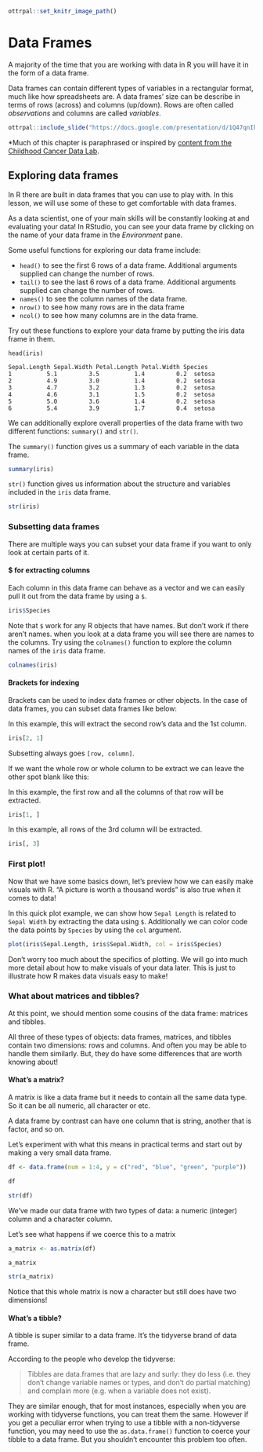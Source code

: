 
```r
ottrpal::set_knitr_image_path()
```

# Data Frames

A majority of the time that you are working with data in R you will have it in the form of a data frame.

Data frames can contain different types of variables in a rectangular format, much like how spreadsheets are.
A data frames' size can be describe in terms of rows (across) and columns (up/down). Rows are often called *observations* and columns are called *variables*.

```r
ottrpal::include_slide("https://docs.google.com/presentation/d/1Q47qnIkVzE-JzCEE5Lm54P6yqReg09QJdr7kiFyCbGc/edit#slide=id.g313d649efe_0_38")
```

\*Much of this chapter is paraphrased or inspired by [content from the Childhood Cancer Data Lab](https://github.com/AlexsLemonade/training-modules/blob/master/intro-to-R-tidyverse/01-intro_to_base_R.Rmd).

## Exploring data frames

In R there are built in data frames that you can use to play with. In this lesson, we will use some of these to get comfortable with data frames.

As a data scientist, one of your main skills will be constantly looking at and evaluating your data! In RStudio, you can see your data frame by clicking on the name of your data frame in the *Environment* pane.

Some useful functions for exploring our data frame include:

- `head()` to see the first 6 rows of a data frame. Additional arguments supplied can change the number of rows.
- `tail()` to see the last 6 rows of a data frame. Additional arguments supplied can change the number of rows.
- `names()` to see the column names of the data frame.
- `nrow()` to see how many rows are in the data frame
- `ncol()` to see how many columns are in the data frame.

Try out these functions to explore your data frame by putting the iris data frame in them.

```
head(iris)

Sepal.Length Sepal.Width Petal.Length Petal.Width Species
1          5.1         3.5          1.4         0.2  setosa
2          4.9         3.0          1.4         0.2  setosa
3          4.7         3.2          1.3         0.2  setosa
4          4.6         3.1          1.5         0.2  setosa
5          5.0         3.6          1.4         0.2  setosa
6          5.4         3.9          1.7         0.4  setosa
```


We can additionally explore overall properties of the data frame with two different functions: `summary()` and `str()`.

The `summary()` function gives us a summary of each variable in the data frame.

```r
summary(iris)
```

`str()` function gives us information about the structure and variables included in the `iris` data frame.

```r
str(iris)
```

### Subsetting data frames

There are multiple ways you can subset your data frame if you want to only look at certain parts of it.

#### $ for extracting columns

Each column in this data frame can behave as a vector and we can easily pull it out from the data frame by using a `$`.

```r
iris$Species
```

Note that `$` work for any R objects that have names. But don't work if there aren't names. when you look at a data frame you will see there are names to the columns. Try using the `colnames()` function to explore the column names of the `iris` data frame.

```r
colnames(iris)
```

#### Brackets for indexing

Brackets can be used to index data frames or other objects. In the case of data frames, you can subset data frames like below:

In this example, this will extract the second row's data and the 1st column.

```r
iris[2, 1]
```

Subsetting always goes `[row, column]`.

If we want the whole row or whole column to be extract we can leave the other spot blank like this:

In this example, the first row and all the columns of that row will be extracted.
```r
iris[1, ]
```

In this example, all rows of the 3rd column will be extracted.

```r
iris[, 3]
```

### First plot!

Now that we have some basics down, let's preview how we can easily make visuals with R. "A picture is worth a thousand words" is also true when it comes to data!

In this quick plot example, we can show how `Sepal Length` is related to `Sepal Width` by extracting the data using `$`. Additionally we can color code the data points by `Species` by using the `col` argument.

```r
plot(iris$Sepal.Length, iris$Sepal.Width, col = iris$Species)
```

Don't worry too much about the specifics of plotting. We will go into much more detail about how to make visuals of your data later. This is just to illustrate how R makes data visuals easy to make!

### What about matrices and tibbles?

At this point, we should mention some cousins of the data frame: matrices and tibbles.

All three of these types of objects: data frames, matrices, and tibbles contain two dimensions: rows and columns. And often you may be able to handle them similarly. But, they do have some differences that are worth knowing about!

#### What's a matrix?

A matrix is like a data frame but it needs to contain all the same data type. So it can be all numeric, all character or etc.

A data frame by contrast can have one column that is string, another that is factor, and so on.

Let's experiment with what this means in practical terms and start out by making a very small data frame.

```r
df <- data.frame(num = 1:4, y = c("red", "blue", "green", "purple"))

df
```

```r
str(df)
```

We've made our data frame with two types of data: a numeric (integer) column and a character column.

Let's see what happens if we coerce this to a matrix

```r
a_matrix <- as.matrix(df)

a_matrix
```

```r
str(a_matrix)
```
Notice that this whole matrix is now a character but still does have two dimensions!

#### What's a tibble?

A tibble is super similar to a data frame. It's the tidyverse brand of data frame.

According to the people who develop the tidyverse:

> Tibbles are data.frames that are lazy and surly: they do less (i.e. they don’t change variable names or types, and don’t do partial matching) and complain more (e.g. when a variable does not exist).

They are similar enough, that for most instances, especially when you are working with tidyverse functions, you can treat them the same. However if you get a peculiar error when trying to use a tibble with a non-tidyverse function, you may need to use the `as.data.frame()` function to coerce your tibble to a data frame. But you shouldn't encounter this problem too often. 
